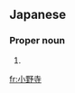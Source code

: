 ==Japanese==
{{ja-kanjitab|お|の|てら|k3=でら|yomi=k|r=y}}

===Proper noun===
{{ja-pos|proper|おのでら}}

# {{surname|lang=ja|sort=おのでら}}

[[fr:小野寺]]